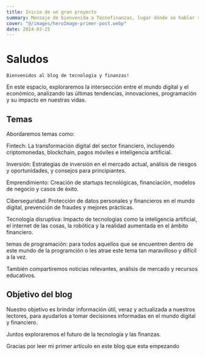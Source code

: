 ```yaml
---
title: Inicio de un gran proyecto
summary: Mensaje de bienvenida a Tecnofinanzas, lugar dónde se hablar sobre importancia de la tecnología y las finanzas.
cover: "@/images/heroImage-primer-post.webp"
date: 2024-03-25
---
```


# Saludos

```
Bienvenidos al blog de tecnología y finanzas!
```

En este espacio, exploraremos la intersección entre el mundo digital y el económico, analizando las últimas
tendencias, innovaciones, programación y su impacto en nuestras vidas.

## Temas

Abordaremos temas como:

Fintech: La transformación digital del sector financiero, incluyendo criptomonedas, blockchain, pagos móviles e
inteligencia artificial.

Inversión: Estrategias de inversión en el mercado actual, análisis de riesgos y oportunidades, y consejos
para principiantes.

Emprendimiento: Creación de startups tecnológicas, financiación, modelos de negocio y casos de éxito.

Ciberseguridad: Protección de datos personales y financieros en el mundo digital, prevención de fraudes y
mejores prácticas.

Tecnología disruptiva: Impacto de tecnologías como la inteligencia artificial, el internet de las cosas, la
robótica y la realidad aumentada en el ámbito financiero.

temas de programación: para todos aquellos que se encuentren dentro de este mundo de la programción o les
atrae este tema tan maravilloso y difícil a la vez.

También compartiremos noticias relevantes, análisis de mercado y recursos educativos.

## Objetivo del blog

Nuestro objetivo es brindar información útil, veraz y actualizada a nuestros lectores, para ayudarlos a tomar
decisiones informadas en el mundo digital y financiero.

Juntos exploraremos el futuro de la tecnología y las finanzas.

<span class="font-bold text-cyan-950 hover:opacity-75 transition-all">
  Gracias por leer mi primer artículo en este blog que esta empezando
</span>
